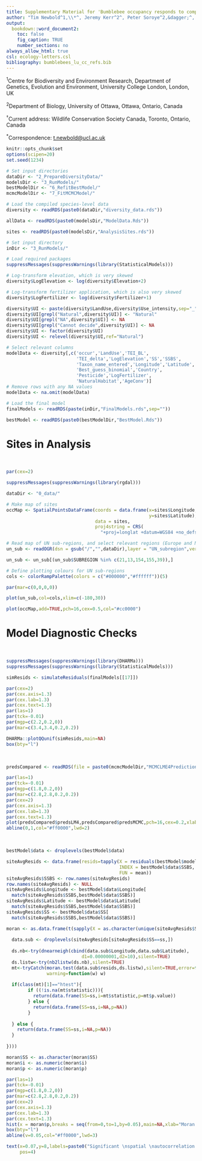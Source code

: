 ```yaml
---
title: Supplementary Material for 'Bumblebee occupancy responds to complex interactions between local and landscape land use, climatic niche properties and climate change'
author: "Tim Newbold^1,\\*^, Jeremy Kerr^2^, Peter Soroye^2,&dagger;^, Jessica J. Williams^1^"
output:
  bookdown::word_document2:
    toc: false
    fig_caption: TRUE
    number_sections: no
always_allow_html: true
csl: ecology-letters.csl
bibliography: bumblebees_lu_cc_refs.bib
---
```


^1^Centre for Biodiversity and Environment Research, Department of Genetics, Evolution and Environment, University College London, London, UK

^2^Department of Biology, University of Ottawa, Ottawa, Ontario, Canada

^&dagger;^Current address: Wildlife Conservation Society Canada, Toronto, Ontario, Canada

^\*^Correspondence: [t.newbold@ucl.ac.uk](mailto:t.newbold@ucl.ac.uk)

<!-- SETUP: Global options -->
```r
knitr::opts_chunk$set
options(scipen=20)
set.seed(1234)
```

<!-- SETUP: read data and models -->
```r
# Set input directories
dataDir <- "2_PrepareDiversityData/"
modelsDir <- "3_RunModels/"
bestModelDir <- "6_RefitBestModel/"
mcmcModelDir <- "7_FitMCMCModel/"

# Load the compiled species-level data
diversity <- readRDS(paste0(dataDir,"diversity_data.rds"))

allData <- readRDS(paste0(modelsDir,"ModelData.Rds"))

sites <- readRDS(paste0(modelsDir,"AnalysisSites.rds"))

# Set input directory
inDir <- "3_RunModels/"

# Load required packages
suppressMessages(suppressWarnings(library(StatisticalModels)))

# Log-transform elevation, which is very skewed
diversity$LogElevation <- log(diversity$Elevation+2)

# Log-transform fertilizer application, which is also very skewed
diversity$LogFertilizer <- log(diversity$Fertilizer+1)

diversity$UI <- paste(diversity$LandUse,diversity$Use_intensity,sep="_")
diversity$UI[grepl("Natural",diversity$UI)] <- "Natural"
diversity$UI[grepl("NA",diversity$UI)] <- NA
diversity$UI[grepl("Cannot decide",diversity$UI)] <- NA
diversity$UI <- factor(diversity$UI)
diversity$UI <- relevel(diversity$UI,ref="Natural")

# Select relevant columns
modelData <- diversity[,c('occur','LandUse','TEI_BL',
                          'TEI_delta','LogElevation','SS','SSBS',
                          'Taxon_name_entered','Longitude','Latitude',
                          'Best_guess_binomial','Country',
                          'Pesticide','LogFertilizer',
                          'NaturalHabitat','AgeConv')]
# Remove rows with any NA values
modelData <- na.omit(modelData)

# Load the final model
finalModels <- readRDS(paste(inDir,"FinalModels.rds",sep=""))

bestModel <- readRDS(paste0(bestModelDir,"BestModel.Rds"))
```

# Sites in Analysis

<br />

<!-- PLOTTING: Plot map of sites included in analysis -->
```r

par(cex=2)

suppressMessages(suppressWarnings(library(rgdal)))

dataDir <- "0_data/"

# Make map of sites
occMap <- SpatialPointsDataFrame(coords = data.frame(x=sites$Longitude,
                                                     y=sites$Latitude),
                                 data = sites,
                                 proj4string = CRS(
                                   "+proj=longlat +datum=WGS84 +no_defs +ellps=WGS84 +towgs84=0,0,0"))

# Read map of UN sub-regions, and select relevant regions (Europe and N America)
un_sub <- readOGR(dsn = gsub("/","",dataDir),layer = "UN_subregion",verbose = FALSE)

un_sub <- un_sub[(un_sub$SUBREGION %in% c(21,13,154,155,39)),]

# Define plotting colours for UN sub-regions
cols <- colorRampPalette(colors = c("#000000","#ffffff"))(5)

par(mar=c(0,0,0,0))

plot(un_sub,col=cols,xlim=c(-180,30))

plot(occMap,add=TRUE,pch=16,cex=0.5,col="#cc0000")

```

# Model Diagnostic Checks

<br />    

<!-- PLOTTING: model diagnostic checks -->
```r
suppressMessages(suppressWarnings(library(DHARMa)))
suppressMessages(suppressWarnings(library(StatisticalModels)))

simResids <- simulateResiduals(finalModels[[17]])

par(cex=2)
par(cex.axis=1.3)
par(cex.lab=1.3)
par(cex.text=1.3)
par(las=1)
par(tck=-0.01)
par(mgp=c(2.2,0.2,0))
par(mar=c(3.4,3.4,0.2,0.2))

DHARMa::plotQQunif(simResids,main=NA)
box(bty="l")

```

<br />

```r
predsCompared <- readRDS(file = paste0(mcmcModelDir,"MCMCLME4PredictionsCompared.Rds"))

par(las=1)
par(tck=-0.01)
par(mgp=c(1.8,0.2,0))
par(mar=c(2.8,2.8,0.2,0.2))
par(cex=2)
par(cex.axis=1.3)
par(cex.lab=1.3)
par(cex.text=1.3)
plot(predsCompared$predsLM4,predsCompared$predsMCMC,pch=16,cex=0.2,xlab="Original Fitted Values",ylab="MCMC Fitted Values")
abline(0,1,col="#ff0000",lwd=2)

```

<br /> 

```r

bestModel$data <- droplevels(bestModel$data)

siteAvgResids <- data.frame(resids=tapply(X = residuals(bestModel$model),
                                          INDEX = bestModel$data$SSBS,
                                          FUN = mean))
siteAvgResids$SSBS <- row.names(siteAvgResids)
row.names(siteAvgResids) <- NULL
siteAvgResids$Longitude <- bestModel$data$Longitude[
  match(siteAvgResids$SSBS,bestModel$data$SSBS)]
siteAvgResids$Latitude <- bestModel$data$Latitude[
  match(siteAvgResids$SSBS,bestModel$data$SSBS)]
siteAvgResids$SS <- bestModel$data$SS[
  match(siteAvgResids$SSBS,bestModel$data$SSBS)]

moran <- as.data.frame(t(sapply(X = as.character(unique(siteAvgResids$SS)),FUN = function(ss){
  
  data.sub <- droplevels(siteAvgResids[siteAvgResids$SS==ss,])
  
  ds.nb<-try(dnearneigh(cbind(data.sub$Longitude,data.sub$Latitude),
                            d1=0.00000001,d2=10),silent=TRUE)
  ds.listw<-try(nb2listw(ds.nb),silent=TRUE)
  mt<-tryCatch(moran.test(data.sub$resids,ds.listw),silent=TRUE,error=function(e) e,
               warning=function(w) w)
  
  if(class(mt)[1]=="htest"){
        if ((!is.na(mt$statistic))){
          return(data.frame(SS=ss,i=mt$statistic,p=mt$p.value))
        } else {
          return(data.frame(SS=ss,i=NA,p=NA))
        }
    
  } else {
    return(data.frame(SS=ss,i=NA,p=NA))
  }
  
})))

moran$SS <- as.character(moran$SS)
moran$i <- as.numeric(moran$i)
moran$p <- as.numeric(moran$p)

par(las=1)
par(tck=-0.01)
par(mgp=c(1.8,0.2,0))
par(mar=c(2.8,2.8,0.2,0.2))
par(cex=2)
par(cex.axis=1.3)
par(cex.lab=1.3)
par(cex.text=1.3)
hist(x = moran$p,breaks = seq(from=0,to=1,by=0.05),main=NA,xlab="Moran's Test P Value")
box(bty="l")
abline(v=0.05,col="#ff0000",lwd=3)

text(x=0.07,y=8,labels=paste0("Significant \nspatial \nautocorrelation \nin ",round(length(which(moran$p<0.05))/length(which(!is.na(moran$p)))*100,1),"% \nof studies"),
     pos=4)

```